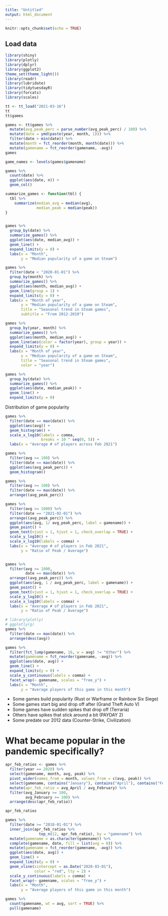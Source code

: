 ```yaml
---
title: "Untitled"
output: html_document
---
```


```r
knitr::opts_chunk$set(echo = TRUE)
```

## Load data

```r
library(shiny)
library(plotly)
library(dplyr)
library(ggplot2)
theme_set(theme_light())
library(readr)
library(lubridate)
library(tidytuesdayR)
library(forcats)
library(scales)

tt <- tt_load("2021-03-16")
tt
tt$games
```


```r
games <- tt$games %>%
  mutate(avg_peak_perc = parse_number(avg_peak_perc) / 100) %>%
  mutate(date = ymd(paste(year, month, 1))) %>%
  filter(date > min(date)) %>%
  mutate(month = fct_reorder(month, month(date))) %>%
  mutate(gamename = fct_reorder(gamename, -avg))
games
```

```r
game_names <- levels(games$gamename)

games %>%
  count(date) %>%
  ggplot(aes(date, n)) +
  geom_col()

```

```r
summarize_games <- function(tbl) {
  tbl %>%
    summarize(median_avg = median(avg),
              median_peak = median(peak))
}


games %>%
  group_by(date) %>%
  summarize_games() %>%
  ggplot(aes(date, median_avg)) +
  geom_line() +
  expand_limits(y = 0) +
  labs(x = "Month",
       y = "Median popularity of a game on Steam")

```

```r
games %>%
  filter(date < "2020-01-01") %>%
  group_by(month) %>%
  summarize_games() %>%
  ggplot(aes(month, median_avg)) +
  geom_line(group = 1) +
  expand_limits(y = 0) +
  labs(x = "Month of year",
       y = "Median popularity of a game on Steam",
       title = "Seasonal trend in Steam games",
       subtitle = "From 2012-2019")
```


```r
games %>%
  group_by(year, month) %>%
  summarize_games() %>%
  ggplot(aes(month, median_avg)) +
  geom_line(aes(color = factor(year), group = year)) +
  expand_limits(y = 0) +
  labs(x = "Month of year",
       y = "Median popularity of a game on Steam",
       title = "Seasonal trend in Steam games",
       color = "year")
```


```r
games %>%
  group_by(date) %>%
  summarize_games() %>%
  ggplot(aes(date, median_peak)) +
  geom_line() +
  expand_limits(y = 0)
```

Distribution of game popularity

```r
games %>%
  filter(date == max(date)) %>%
  ggplot(aes(avg)) +
  geom_histogram() +
  scale_x_log10(labels = comma,
                breaks = 10 ^ seq(0, 5)) +
  labs(x = "Average # of players across Feb 2021")
```


```r
games %>%
  filter(avg >= 100) %>%
  filter(date == max(date)) %>%
  ggplot(aes(avg_peak_perc)) +
  geom_histogram()

games %>%
  filter(avg >= 100) %>%
  filter(date == max(date)) %>%
  arrange((avg_peak_perc))

games %>%
  filter(avg >= 1000) %>%
  filter(date == "2021-02-01") %>%
  arrange((avg_peak_perc)) %>%
  ggplot(aes(avg, 1/ avg_peak_perc, label = gamename)) +
  geom_point() +
  geom_text(vjust = 1, hjust = 1, check_overlap = TRUE) +
  scale_y_log10() +
  scale_x_log10(labels = comma) +
  labs(x = "Average # of players in Feb 2021",
       y = "Ratio of Peak / Average")


games %>%
  filter(avg >= 1000,
         date == max(date)) %>%
  arrange((avg_peak_perc)) %>%
  ggplot(aes(avg, 1 / avg_peak_perc, label = gamename)) +
  geom_point() +
  geom_text(vjust = 1, hjust = 1, check_overlap = TRUE) +
  scale_y_log10() +
  scale_x_log10(labels = comma) +
  labs(x = "Average # of players in Feb 2021",
       y = "Ratio of Peak / Average")

# library(plotly)
# ggplotly(g)
games %>%
  filter(date == max(date)) %>%
  arrange(desc(avg))

```


```r
games %>%
  filter(fct_lump(gamename, 16, w = avg) != "Other") %>%
  mutate(gamename = fct_reorder(gamename, -avg)) %>%
  ggplot(aes(date, avg)) +
  geom_line() +
  expand_limits(y = 0) +
  scale_y_continuous(labels = comma) +
  facet_wrap(~ gamename, scales = "free_y") +
  labs(x = "Month",
       y = "Average players of this game in this month")
```


* Some games build popularity (Rust or Warframe or Rainbow Six Siege)
* Some games start big and drop off after (Grand Theft Auto V)
* Some games have sudden spikes that drop off (Terraria)
* Others have spikes that stick around a bit (PAYDAY 2)
* Some predate our 2012 data (Counter-Strike, Civilization)

# What became popular in the pandemic specifically?

```r
apr_feb_ratios <- games %>%
  filter(year == 2020) %>%
  select(gamename, month, avg, peak) %>%
  pivot_wider(names_from = month, values_from = c(avg, peak)) %>%
  select(gamename, contains("January"), contains("April"), contains("February")) %>%
  mutate(apr_feb_ratio = avg_April / avg_February) %>%
  filter(avg_January >= 100,
         avg_February >= 100) %>%
  arrange(desc(apr_feb_ratio))

apr_feb_ratios
```

```r
games %>%
  filter(date >= "2018-01-01") %>%
  inner_join(apr_feb_ratios %>%
               top_n(12, apr_feb_ratio), by = "gamename") %>%
  mutate(gamename = as.character(gamename)) %>%
  complete(gamename, date, fill = list(avg = 0)) %>%
  mutate(gamename = fct_reorder(gamename, -avg)) %>%
  ggplot(aes(date, avg)) +
  geom_line() +
  expand_limits(y = 0) +
  geom_vline(xintercept = as.Date("2020-03-01"),
             color = "red", lty = 2) +
  scale_y_continuous(labels = comma) +
  facet_wrap(~ gamename, scales = "free_y") +
  labs(x = "Month",
       y = "Average players of this game in this month")
```

```r
games %>% 
  count(gamename, wt = avg, sort = TRUE) %>% 
  pull(gamename) 
```

